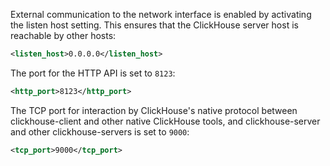 External communication to the network interface is enabled by activating the listen
host setting. This ensures that the ClickHouse server host is reachable by other
hosts:

```xml
<listen_host>0.0.0.0</listen_host>
```

The port for the HTTP API is set to `8123`:

```xml
<http_port>8123</http_port>
```

The TCP port for interaction by ClickHouse's native protocol between clickhouse-client
and other native ClickHouse tools, and clickhouse-server and other clickhouse-servers
is set to `9000`:

```xml
<tcp_port>9000</tcp_port>
```
